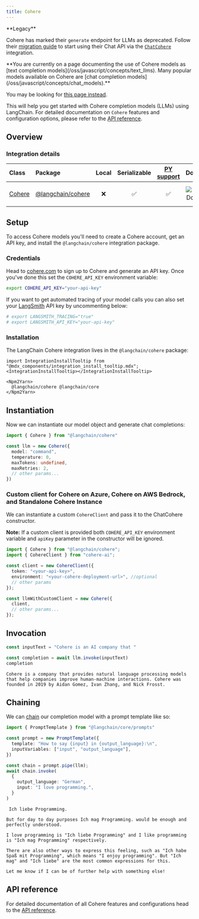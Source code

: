 ```yaml
---
title: Cohere
---
```


<Warning>
**Legacy**

Cohere has marked their `generate` endpoint for LLMs as deprecated. Follow their [migration guide](https://docs.cohere.com/docs/migrating-from-cogenerate-to-cochat) to start using their Chat API via the [`ChatCohere`](/oss/javascript/integrations/chat/cohere) integration.
</Warning>

<Warning>
**You are currently on a page documenting the use of Cohere models as [text completion models](/oss/javascript/concepts/text_llms). Many popular models available on Cohere are [chat completion models](/oss/javascript/concepts/chat_models).**

You may be looking for [this page instead](/oss/javascript/integrations/chat/cohere/).
</Warning>

This will help you get started with Cohere completion models (LLMs) using LangChain. For detailed documentation on `Cohere` features and configuration options, please refer to the [API reference](https://api.js.langchain.com/classes/langchain_cohere.Cohere.html).

## Overview

### Integration details

| Class | Package | Local | Serializable | [PY support](https://python.langchain.com/docs/integrations/llms/cohere) | Downloads | Version |
| :--- | :--- | :---: | :---: |  :---: | :---: | :---: |
| [Cohere](https://api.js.langchain.com/classes/langchain_cohere.Cohere.html) | [@langchain/cohere](https://api.js.langchain.com/modules/langchain_cohere.html) | ❌ | ✅ | ✅ | ![NPM - Downloads](https://img.shields.io/npm/dm/@langchain/cohere?style=flat-square&label=%20&) | ![NPM - Version](https://img.shields.io/npm/v/@langchain/cohere?style=flat-square&label=%20&) |

## Setup

To access Cohere models you'll need to create a Cohere account, get an API key, and install the `@langchain/cohere` integration package.

### Credentials

Head to [cohere.com](https://cohere.com) to sign up to Cohere and generate an API key. Once you've done this set the `COHERE_API_KEY` environment variable:

```bash
export COHERE_API_KEY="your-api-key"
```

If you want to get automated tracing of your model calls you can also set your [LangSmith](https://docs.smith.langchain.com/) API key by uncommenting below:

```bash
# export LANGSMITH_TRACING="true"
# export LANGSMITH_API_KEY="your-api-key"
```

### Installation

The LangChain Cohere integration lives in the `@langchain/cohere` package:

```{=mdx}
import IntegrationInstallTooltip from "@mdx_components/integration_install_tooltip.mdx";
<IntegrationInstallTooltip></IntegrationInstallTooltip>

<Npm2Yarn>
  @langchain/cohere @langchain/core
</Npm2Yarn>

```

## Instantiation

Now we can instantiate our model object and generate chat completions:

```typescript
import { Cohere } from "@langchain/cohere"

const llm = new Cohere({
  model: "command",
  temperature: 0,
  maxTokens: undefined,
  maxRetries: 2,
  // other params...
})
```

### Custom client for Cohere on Azure, Cohere on AWS Bedrock, and Standalone Cohere Instance

We can instantiate a custom `CohereClient` and pass it to the ChatCohere constructor.

**Note:** If a custom client is provided both `COHERE_API_KEY` environment variable and `apiKey` parameter in the constructor will be ignored.

```typescript
import { Cohere } from "@langchain/cohere";
import { CohereClient } from "cohere-ai";

const client = new CohereClient({
  token: "<your-api-key>",
  environment: "<your-cohere-deployment-url>", //optional
  // other params
});

const llmWithCustomClient = new Cohere({
  client,
  // other params...
});
```

## Invocation

```typescript
const inputText = "Cohere is an AI company that "

const completion = await llm.invoke(inputText)
completion
```

```output
Cohere is a company that provides natural language processing models that help companies improve human-machine interactions. Cohere was founded in 2019 by Aidan Gomez, Ivan Zhang, and Nick Frosst.
```

## Chaining

We can [chain](/oss/javascript/how-to/sequence/) our completion model with a prompt template like so:

```typescript
import { PromptTemplate } from "@langchain/core/prompts"

const prompt = new PromptTemplate({
  template: "How to say {input} in {output_language}:\n",
  inputVariables: ["input", "output_language"],
})

const chain = prompt.pipe(llm);
await chain.invoke(
  {
    output_language: "German",
    input: "I love programming.",
  }
)
```

```output
 Ich liebe Programming.

But for day to day purposes Ich mag Programming. would be enough and perfectly understood.

I love programming is "Ich liebe Programming" and I like programming is "Ich mag Programming" respectively.

There are also other ways to express this feeling, such as "Ich habe Spaß mit Programming", which means "I enjoy programming". But "Ich mag" and "Ich liebe" are the most common expressions for this.

Let me know if I can be of further help with something else!
```

## API reference

For detailed documentation of all Cohere features and configurations head to the [API reference](https://api.js.langchain.com/classes/langchain_cohere.Cohere.html).
